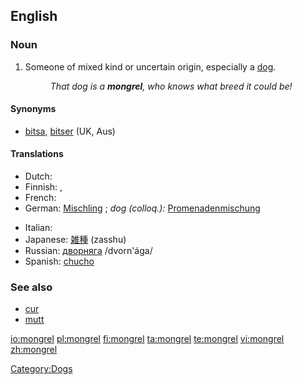 ==English==

===Noun===
{{en-noun}}

# Someone of mixed kind or uncertain origin, especially a [[dog]].
#: ''That dog is a '''mongrel''', who knows what breed it could be!''

====Synonyms====
*[[bitsa]], [[bitser]] (UK, Aus)

====Translations====
{{top}}
* Dutch: {{t+|nl|bastaard|m}}
* Finnish: {{t+|fi|rakki}}, {{t+|fi|piski}}
* French: {{t+|fr|battard|m}}
* German: [[Mischling]] {{m}}; ''dog (colloq.):'' [[Promenadenmischung]] {{f}}
{{mid}}
* Italian: {{t+|it|bastardo|m}}
* Japanese: [[雑種]] (zasshu)
* Russian: [[дворняга]] /dvorn'ága/ {{f}}
* Spanish: [[chucho]] {{m}}
{{bottom}}

===See also===
*[[cur]]
*[[mutt]]

[[Category:Dogs]]

[[io:mongrel]]
[[pl:mongrel]]
[[fi:mongrel]]
[[ta:mongrel]]
[[te:mongrel]]
[[vi:mongrel]]
[[zh:mongrel]]